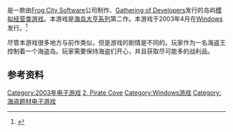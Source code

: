 {{NoteTA
| G1=Games
}}

{{vgname|海岛大亨2：海盗岛|en=Tropico 2: Pirate Cove}}是一款由[[Frog_City_Software|Frog City Software]]公司制作、[[Gathering_of_Developers|Gathering of Developers]]发行的岛屿[[模拟经营类游戏|模拟经营类游戏]]。本游戏是[[海岛大亨系列|海岛大亨系列]]第二作。本游戏于2003年4月在[[Windows|Windows]]发行。<ref name="gamefaqs">{{cite web| url = http://www.gamefaqs.com/pc/556766-tropico-2-pirate-cove/data| title = Release information| publisher = [[GameFAQs|GameFAQs]]| date = | accessdate = 2016-01-16| archive-date = 2016-03-04| archive-url = https://web.archive.org/web/20160304220007/http://www.gamefaqs.com/pc/556766-tropico-2-pirate-cove/data| dead-url = no}}</ref>

尽管本游戏很多地方与前作类似，但是游戏的剧情是不同的。玩家作为一名海盗王控制着一个海盗岛。玩家需要保持海盗们开心，并且获取尽可能多的战利品。

== 参考资料 ==
{{Reflist}}

{{海岛大亨系列}}

{{DEFAULTSORT:Tropico 2, Pirate Cove}}

[[Category:2003年电子游戏|Category:2003年电子游戏]]
[[Category:海岛大亨系列|2, Pirate Cove]]
[[Category:Windows游戏|Category:Windows游戏]]
[[Category:海盗题材电子游戏|Category:海盗题材电子游戏]]
{{Simulation-videogame-stub}}
{{Windows-videogame-stub}}